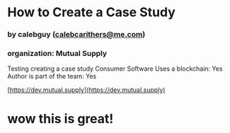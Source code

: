 
# How to Create a Case Study
### by calebguy (calebcarithers@me.com)
### organization: Mutual Supply

Testing creating a case study
Consumer Software
Uses a blockchain: Yes
Author is part of the team: Yes
  
[https://dev.mutual.supply](https://dev.mutual.supply)
# wow this is great!

